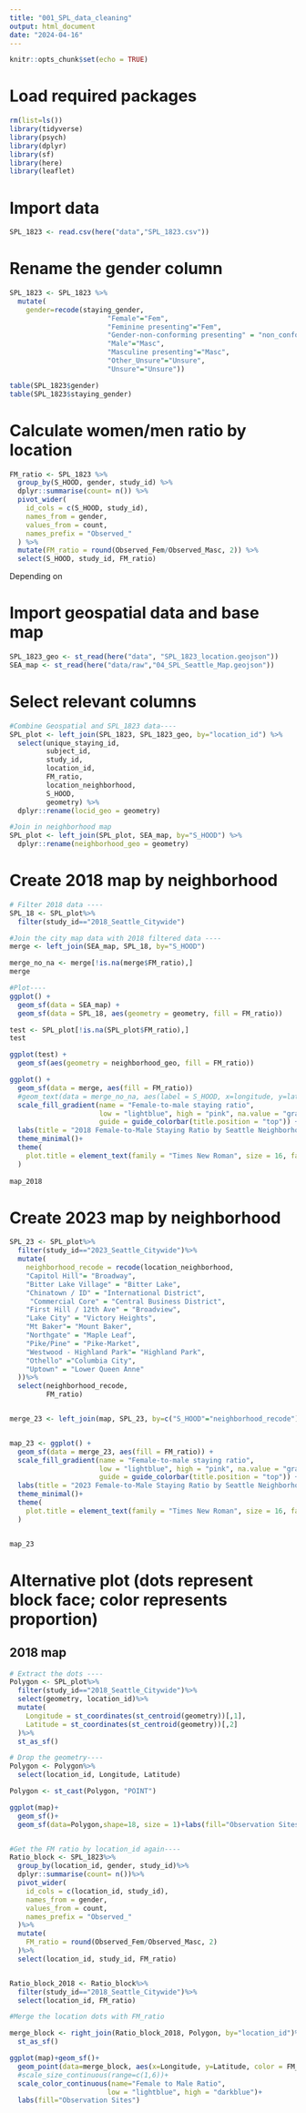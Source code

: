 ```yaml
---
title: "001_SPL_data_cleaning"
output: html_document
date: "2024-04-16"
---
```


```r
knitr::opts_chunk$set(echo = TRUE)
```

# Load required packages
```r
rm(list=ls())
library(tidyverse)
library(psych)
library(dplyr)
library(sf)
library(here)
library(leaflet)
```

# Import data
```r
SPL_1823 <- read.csv(here("data","SPL_1823.csv"))
```

# Rename the gender column 
```r
SPL_1823 <- SPL_1823 %>%
  mutate(
    gender=recode(staying_gender,
                        "Female"="Fem",
                        "Feminine presenting"="Fem",
                        "Gender-non-conforming presenting" = "non_conforming",
                        "Male"="Masc",
                        "Masculine presenting"="Masc",
                        "Other_Unsure"="Unsure",
                        "Unsure"="Unsure"))

table(SPL_1823$gender)
table(SPL_1823$staying_gender)
```

# Calculate women/men ratio by location
```r
FM_ratio <- SPL_1823 %>%
  group_by(S_HOOD, gender, study_id) %>%
  dplyr::summarise(count= n()) %>%
  pivot_wider(
    id_cols = c(S_HOOD, study_id),
    names_from = gender,
    values_from = count,
    names_prefix = "Observed_"
  ) %>%
  mutate(FM_ratio = round(Observed_Fem/Observed_Masc, 2)) %>%
  select(S_HOOD, study_id, FM_ratio)
```

Depending on 


# Import geospatial data and base map
```r
SPL_1823_geo <- st_read(here("data", "SPL_1823_location.geojson"))
SEA_map <- st_read(here("data/raw","04_SPL_Seattle_Map.geojson"))
```

# Select relevant columns 
```r
#Combine Geospatial and SPL_1823 data----
SPL_plot <- left_join(SPL_1823, SPL_1823_geo, by="location_id") %>%
  select(unique_staying_id,
         subject_id, 
         study_id,
         location_id,
         FM_ratio,
         location_neighborhood,
         S_HOOD,
         geometry) %>%
  dplyr::rename(locid_geo = geometry)

#Join in neighborhood map
SPL_plot <- left_join(SPL_plot, SEA_map, by="S_HOOD") %>%
  dplyr::rename(neighborhood_geo = geometry)
```

# Create 2018 map by neighborhood
```r
# Filter 2018 data ----
SPL_18 <- SPL_plot%>%
  filter(study_id=="2018_Seattle_Citywide")

#Join the city map data with 2018 filtered data ----
merge <- left_join(SEA_map, SPL_18, by="S_HOOD")

merge_no_na <- merge[!is.na(merge$FM_ratio),]
merge

#Plot----
ggplot() +
  geom_sf(data = SEA_map) +
  geom_sf(data = SPL_18, aes(geometry = geometry, fill = FM_ratio))

test <- SPL_plot[!is.na(SPL_plot$FM_ratio),]
test

ggplot(test) +
  geom_sf(aes(geometry = neighborhood_geo, fill = FM_ratio))

ggplot() +
  geom_sf(data = merge, aes(fill = FM_ratio))
  #geom_text(data = merge_no_na, aes(label = S_HOOD, x=longitude, y=latitude), size = 3, color = "black", check_overlap = TRUE)+ #Need to troubleshoot
  scale_fill_gradient(name = "Female-to-male staying ratio",
                      low = "lightblue", high = "pink", na.value = "gray",
                      guide = guide_colorbar(title.position = "top")) +
  labs(title = "2018 Female-to-Male Staying Ratio by Seattle Neighborhood ") +
  theme_minimal()+
  theme(
    plot.title = element_text(family = "Times New Roman", size = 16, face = "bold")
  )
  
map_2018
```

# Create 2023 map by neighborhood
```r
SPL_23 <- SPL_plot%>%
  filter(study_id=="2023_Seattle_Citywide")%>%
  mutate(
    neighborhood_recode = recode(location_neighborhood,
    "Capitol Hill"= "Broadway",
    "Bitter Lake Village" = "Bitter Lake",
    "Chinatown / ID" = "International District",    
     "Commercial Core" = "Central Business District",
    "First Hill / 12th Ave" = "Broadview",
    "Lake City" = "Victory Heights",
    "Mt Baker"= "Mount Baker",
    "Northgate" = "Maple Leaf", 
    "Pike/Pine" = "Pike-Market",
    "Westwood - Highland Park"= "Highland Park",
    "Othello" ="Columbia City",               
    "Uptown" = "Lower Queen Anne"
  ))%>%
  select(neighborhood_recode,
         FM_ratio)


merge_23 <- left_join(map, SPL_23, by=c("S_HOOD"="neighborhood_recode"))


map_23 <- ggplot() +
  geom_sf(data = merge_23, aes(fill = FM_ratio)) +
  scale_fill_gradient(name = "Female-to-male staying ratio",
                      low = "lightblue", high = "pink", na.value = "gray",
                      guide = guide_colorbar(title.position = "top")) +
  labs(title = "2023 Female-to-Male Staying Ratio by Seattle Neighborhood ") +
  theme_minimal()+
  theme(
    plot.title = element_text(family = "Times New Roman", size = 16, face = "bold")
  )


map_23
```

# Alternative plot (dots represent block face; color represents proportion)
## 2018 map
```r
# Extract the dots ----
Polygon <- SPL_plot%>%
  filter(study_id=="2018_Seattle_Citywide")%>%
  select(geometry, location_id)%>%
  mutate(
    Longitude = st_coordinates(st_centroid(geometry))[,1],
    Latitude = st_coordinates(st_centroid(geometry))[,2]
  )%>%
  st_as_sf()

# Drop the geometry----
Polygon <- Polygon%>%
  select(location_id, Longitude, Latitude)

Polygon <- st_cast(Polygon, "POINT")

ggplot(map)+
  geom_sf()+
  geom_sf(data=Polygon,shape=18, size = 1)+labs(fill="Observation Sites")


#Get the FM ratio by location_id again----
Ratio_block <- SPL_1823%>%
  group_by(location_id, gender, study_id)%>%
  dplyr::summarise(count= n())%>%
  pivot_wider(
    id_cols = c(location_id, study_id),
    names_from = gender,
    values_from = count,
    names_prefix = "Observed_"
  )%>%
  mutate(
    FM_ratio = round(Observed_Fem/Observed_Masc, 2)
  )%>%
  select(location_id, study_id, FM_ratio)


Ratio_block_2018 <- Ratio_block%>%
  filter(study_id=="2018_Seattle_Citywide")%>%
  select(location_id, FM_ratio)

#Merge the location dots with FM_ratio

merge_block <- right_join(Ratio_block_2018, Polygon, by="location_id")%>%
  st_as_sf()

ggplot(map)+geom_sf()+
  geom_point(data=merge_block, aes(x=Longitude, y=Latitude, color = FM_ratio),shape=20, size=4)+
  #scale_size_continuous(range=c(1,6))+
  scale_color_continuous(name="Female to Male Ratio",
                        low = "lightblue", high = "darkblue")+
  labs(fill="Observation Sites")

```














